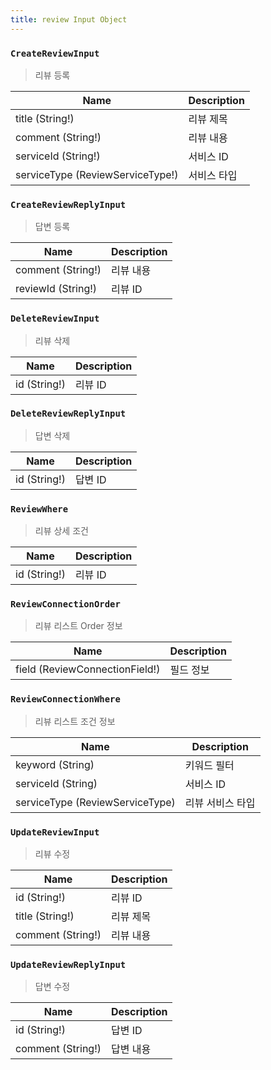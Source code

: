 ```yaml
---
title: review Input Object
---
```




### `CreateReviewInput`
> 리뷰 등록 

| Name | Description |
| -------- | -------- | 
| title (String!)  | 리뷰 제목  | 
| comment (String!) | 리뷰 내용 
| serviceId (String!) | 서비스 ID
| serviceType  (<Link to="/enum/review/#ReviewServiceType">ReviewServiceType!</Link>) | 서비스 타입

### `CreateReviewReplyInput`
> 답변 등록 

| Name | Description |
| -------- | -------- | 
| comment (String!) | 리뷰 내용 
| reviewId (String!) | 리뷰 ID

### `DeleteReviewInput`
> 리뷰 삭제

| Name | Description |
| -------- | -------- | 
| id (String!) | 리뷰 ID

### `DeleteReviewReplyInput`
> 답변 삭제

| Name | Description |
| -------- | -------- | 
| id (String!) | 답변 ID


### `ReviewWhere`
> 리뷰 상세 조건 

| Name | Description |
| -------- | -------- | 
| id (String!) | 리뷰 ID

### `ReviewConnectionOrder`
> 리뷰 리스트 Order 정보

| Name | Description |
| -------- | -------- | 
| field (<Link to="/enum/review/#ReviewConnectionField">ReviewConnectionField</Link>!)  | 필드 정보 | 


### `ReviewConnectionWhere`
> 리뷰 리스트 조건 정보

| Name | Description |
| -------- | -------- | 
| keyword (String)  | 키워드 필터 | 
| serviceId (String)  | 서비스 ID | 
| serviceType (<Link to="/enum/review/#ReviewServiceType">ReviewServiceType</Link>)  | 리뷰 서비스 타입

### `UpdateReviewInput`
> 리뷰 수정 

| Name | Description |
| -------- | -------- | 
| id (String!) | 리뷰 ID
| title (String!)  | 리뷰 제목  | 
| comment (String!) | 리뷰 내용 

### `UpdateReviewReplyInput`
> 답변 수정

| Name | Description |
| -------- | -------- | 
| id (String!) | 답변 ID
| comment (String!) | 답변 내용 
